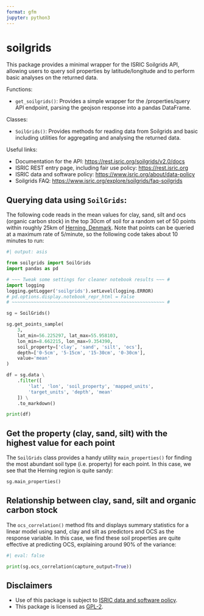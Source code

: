 ```yaml
---
format: gfm
jupyter: python3
---
```

<!-- This file is generated by README.qmd; please do not edit by hand -->

# soilgrids

This package provides a minimal wrapper for the ISRIC Soilgrids API, allowing 
users to query soil properties by latitude/longitude and to perform basic 
analyses on the returned data.

Functions:

*   `get_soilgrids()`: Provides a simple wrapper for the /properties/query
    API endpoint, parsing the geojson response into a pandas DataFrame.
        
Classes:

*   `SoilGrids()`: Provides methods for reading data from Soilgrids and basic 
    including utilities for aggregating and analysing the returned data.

Useful links:

*   Documentation for the API: <https://rest.isric.org/soilgrids/v2.0/docs>
*   ISRIC REST entry page, including fair use policy: <https://rest.isric.org>
*   ISRIC data and software policy: <https://www.isric.org/about/data-policy>
*   Soilgrids FAQ: <https://www.isric.org/explore/soilgrids/faq-soilgrids>

## Querying data using `SoilGrids`:
The following code reads in the mean values for clay, sand, silt and ocs 
(organic carbon stock) in the top 30cm of soil for a random set of 50 points 
within roughly 25km of 
[Herning, Denmark](https://en.wikipedia.org/wiki/Herning). Note that points can 
be queried at a maximum rate of 5/minute, so the following code takes about 10 
minutes to run:

```python
#| output: asis

from soilgrids import SoilGrids
import pandas as pd

# ~~~ Tweak some settings for cleaner notebook results ~~~ #
import logging
logging.getLogger('soilgrids').setLevel(logging.ERROR)
# pd.options.display.notebook_repr_html = False
# ~~~~~~~~~~~~~~~~~~~~~~~~~~~~~~~~~~~~~~~~~~~~~~~~~~~~~~~~ #

sg = SoilGrids()

sg.get_points_sample(
    3,
    lat_min=56.225297, lat_max=55.958103,
    lon_min=8.662215, lon_max=9.354390,
    soil_property=['clay', 'sand', 'silt', 'ocs'],
    depth=['0-5cm', '5-15cm', '15-30cm', '0-30cm'],
    value='mean'
)

df = sg.data \
    .filter([
        'lat', 'lon', 'soil_property', 'mapped_units', 
        'target_units', 'depth', 'mean'
    ]) \
    .to_markdown()

print(df)
```

## Get the property (clay, sand, silt) with the highest value for each point
The `SoilGrids` class provides a handy utility `main_properties()` for finding
the most abundant soil type (i.e. property) for each point. In this case, we
see that the Herning region is quite sandy:

```python
sg.main_properties()
```

## Relationship between clay, sand, silt and organic carbon stock
The `ocs_correlation()` method fits and displays summary statistics for a linear 
model using sand, clay and silt as predictors and OCS as the response variable. 
In this case, we find these soil properties are quite effective at predicting 
OCS, explaining around 90% of the variance:

```python
#| eval: false

print(sg.ocs_correlation(capture_output=True))
```

## Disclaimers

*   Use of this package is subject to [ISRIC data and software policy](https://www.isric.org/about/data-policy).
*   This package is licensed as [GPL-2](LICENSE).
